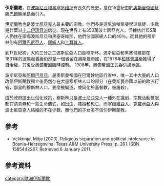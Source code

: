 {{NoteTA|G1=Country}}
'''伊斯蘭教'''，在[[波斯尼亚和黑塞哥维那|波斯尼亚和黑塞哥维那]]有長久的歷史，是在15世紀由於[[奧斯曼帝國|奧斯曼帝國]]征服[[巴爾幹半島|巴爾幹半島]]而引入。

[[伊斯蘭教|伊斯蘭教]]也是[[波士尼亞克人|波士尼亞克人]]最主要的宗教，他們多是[[遜尼派|遜尼派]]哈尼斐學派信徒，少數是什葉派[[十二伊瑪目派|十二伊瑪目派]]信徒。現在世界上有350萬波士尼亞克人，但據估計155萬人仍住在家鄉波斯尼亞和黑塞哥維那，他們佔國家總人口的40％。而其他的穆斯林則有[[阿爾巴尼亞人|阿爾巴尼亞人]]、[[羅姆人|羅姆人]]和[[土耳其人|土耳其人]]。

到17世紀初，大約三分之二波斯尼亞人口是穆斯林。波斯尼亞和黑塞哥維那在1831年的波黑起義後仍然是一個省留在奧斯曼帝國，在1878年[[柏林會議|柏林會議]]後獲得了自治權，其後受[[奧匈帝國|奧匈帝國]]臨時控制。 1908年，奧匈帝國正式吞併該地區。

波斯尼亞和[[阿爾巴尼亞|阿爾巴尼亞]]，是奧斯曼帝國在巴爾幹地區行省中，唯一其中大量的人口改信伊斯蘭教獨立後仍然存在大量穆斯林人口的部分（在奧斯曼帝國以前的歐洲行省，那里的穆斯林人口，要麼被驅逐，或同化於基督教，被屠殺）。

由於政府提出世俗化政策，穆斯林只是波士尼亞克人一種外在識別，宗教活動被限制在清真寺和一些生命儀式，如出生、結婚和死亡。而[[塞爾維亞人|塞爾維亞人]]、[[克羅地亞人|克羅地亞人]]與波士尼亞克人結婚的不在少數，而他們的子女多不信仰伊斯蘭教。

==參考==
*Velikonja, Mitja (2003). Religious separation and political intolerance in Bosnia-Herzegovina. Texas A&M University Press. p. 261. ISBN 1585442267. Retrieved 6 January 2011.
== 參考資料 ==
{{reflist}}

{{歐洲伊斯蘭教}}

[[category:歐洲伊斯蘭教|category:歐洲伊斯蘭教]]